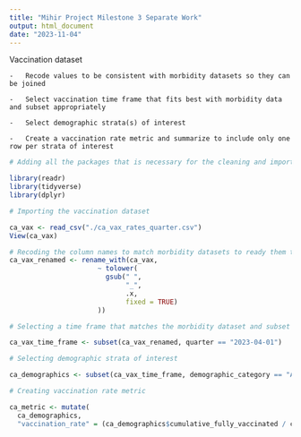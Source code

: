 ```yaml
---
title: "Mihir Project Milestone 3 Separate Work"
output: html_document
date: "2023-11-04"
---
```


Vaccination dataset 

    -   Recode values to be consistent with morbidity datasets so they can be joined

    -   Select vaccination time frame that fits best with morbidity data and subset appropriately

    -   Select demographic strata(s) of interest

    -   Create a vaccination rate metric and summarize to include only one row per strata of interest

```r
# Adding all the packages that is necessary for the cleaning and importing done in this milestone, using readr, tidyverse, dplyr

library(readr)
library(tidyverse)
library(dplyr)
```

```r
# Importing the vaccination dataset

ca_vax <- read_csv("./ca_vax_rates_quarter.csv")
View(ca_vax)
```

```r
# Recoding the column names to match morbidity datasets to ready them to join
ca_vax_renamed <- rename_with(ca_vax,
                      ~ tolower(
                        gsub(" ",
                             "_",
                             .x,
                             fixed = TRUE)
                      ))
```

```r
# Selecting a time frame that matches the morbidity dataset and subset

ca_vax_time_frame <- subset(ca_vax_renamed, quarter == "2023-04-01")
```

```r
# Selecting demographic strata of interest

ca_demographics <- subset(ca_vax_time_frame, demographic_category == "Age Group")
```

```r
# Creating vaccination rate metric

ca_metric <- mutate(
  ca_demographics,
  "vaccination_rate" = (ca_demographics$cumulative_fully_vaccinated / ca_demographics$estimated_population) * 100)
```
